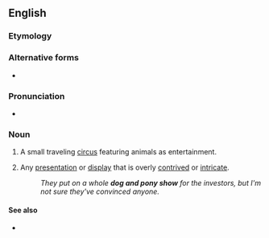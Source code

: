 {{also|dog-and-pony show}}
==English==
===Etymology===
{{rfe|lang=en}}

===Alternative forms===
* {{l|en|dog-and-pony show}}

===Pronunciation===
* {{audio|en-au-dog and pony show.ogg|Audio (AU)|lang=en}}

===Noun===
{{en-noun}}

# {{lb|en|historical}} A small traveling [[circus]] featuring animals as entertainment.
# {{lb|en|idiomatic}} Any [[presentation]] or [[display]] that is overly [[contrived]] or [[intricate]].
#: ''They put on a whole '''dog and pony show''' for the investors, but I'm not sure they've convinced anyone.''

====See also====
* {{pedia}}